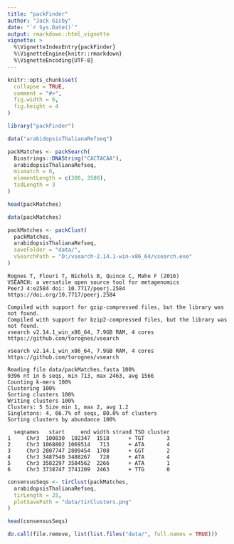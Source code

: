 ```yaml
---
title: "packFinder"
author: "Jack Gisby"
date: "`r Sys.Date()`" 
output: rmarkdown::html_vignette
vignette: >
  %\VignetteIndexEntry{packFinder}
  %\VignetteEngine{knitr::rmarkdown}
  %\VignetteEncoding{UTF-8}
---
```


```r
knitr::opts_chunk$set(
  collapse = TRUE,
  comment = "#>",
  fig.width = 6,
  fig.height = 4
)
```

```r
library("packFinder")
```

```r
data("arabidopsisThalianaRefseq")

packMatches <- packSearch(
  Biostrings::DNAString("CACTACAA"),
  arabidopsisThalianaRefseq,
  mismatch = 0,
  elementLength = c(300, 3500),
  tsdLength = 3
)

head(packMatches)
```

```r
data(packMatches)
```

```r
packMatches <- packClust(
  packMatches,
  arabidopsisThalianaRefseq,
  saveFolder = "data/",
  vSearchPath = "D:/vsearch-2.14.1-win-x86_64/vsearch.exe"
)
```
```{}
Rognes T, Flouri T, Nichols B, Quince C, Mahe F (2016)
VSEARCH: a versatile open source tool for metagenomics
PeerJ 4:e2584 doi: 10.7717/peerj.2584 https://doi.org/10.7717/peerj.2584

Compiled with support for gzip-compressed files, but the library was not found.
Compiled with support for bzip2-compressed files, but the library was not found.
vsearch v2.14.1_win_x86_64, 7.9GB RAM, 4 cores
https://github.com/torognes/vsearch

vsearch v2.14.1_win_x86_64, 7.9GB RAM, 4 cores
https://github.com/torognes/vsearch

Reading file data/packMatches.fasta 100%
9396 nt in 6 seqs, min 713, max 2463, avg 1566
Counting k-mers 100%
Clustering 100%
Sorting clusters 100%
Writing clusters 100%
Clusters: 5 Size min 1, max 2, avg 1.2
Singletons: 4, 66.7% of seqs, 80.0% of clusters
Sorting clusters by abundance 100%

  seqnames   start     end width strand TSD cluster
1     Chr3  100830  102347  1518      + TGT       3
2     Chr3 1068802 1069514   713      + ATA       4
3     Chr3 2807747 2809454  1708      + GGT       2
4     Chr3 3487540 3488267   728      + ATA       4
5     Chr3 3582297 3584562  2266      + ATA       1
6     Chr3 3738747 3741209  2463      + TTG       0
```

```r
consensusSeqs <- tirClust(packMatches,
  arabidopsisThalianaRefseq,
  tirLength = 25,
  plotSavePath = "data/tirClusters.png"
)

head(consensusSeqs)
```

```r
do.call(file.remove, list(list.files("data/", full.names = TRUE)))
```

